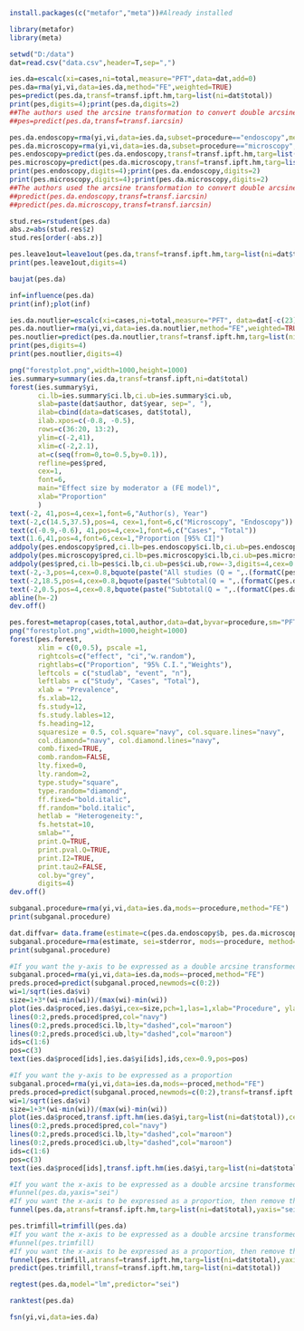 ```r
install.packages(c("metafor","meta"))#Already installed
```
```r
library(metafor)
library(meta)
```
```r
setwd("D:/data")
dat=read.csv("data.csv",header=T,sep=",")
```
```r
ies.da=escalc(xi=cases,ni=total,measure="PFT",data=dat,add=0)
pes.da=rma(yi,vi,data=ies.da,method="FE",weighted=TRUE)
pes=predict(pes.da,transf=transf.ipft.hm,targ=list(ni=dat$total))
print(pes,digits=4);print(pes.da,digits=2)
##The authors used the arcsine transformation to convert double arcsine transformed proportions back to proportions. The authors did not report the reason for doing so in their article.
##pes=predict(pes.da,transf=transf.iarcsin)
```
```r
pes.da.endoscopy=rma(yi,vi,data=ies.da,subset=procedure=="endoscopy",method="FE")
pes.da.microscopy=rma(yi,vi,data=ies.da,subset=procedure=="microscopy",method="FE")
pes.endoscopy=predict(pes.da.endoscopy,transf=transf.ipft.hm,targ=list(ni=dat$total))
pes.microscopy=predict(pes.da.microscopy,transf=transf.ipft.hm,targ=list(ni=dat$total))
print(pes.endoscopy,digits=4);print(pes.da.endoscopy,digits=2)
print(pes.microscopy,digits=4);print(pes.da.microscopy,digits=2)
##The authors used the arcsine transformation to convert double arcsine transformed proportions back to proportions. The authors did not report the reason for doing so in their article.
##predict(pes.da.endoscopy,transf=transf.iarcsin)
##predict(pes.da.microscopy,transf=transf.iarcsin)
```
```r
stud.res=rstudent(pes.da)
abs.z=abs(stud.res$z)
stud.res[order(-abs.z)]
```
```r
pes.leave1out=leave1out(pes.da,transf=transf.ipft.hm,targ=list(ni=dat$total))
print(pes.leave1out,digits=4)
```
```r
baujat(pes.da)
```
```r
inf=influence(pes.da)
print(inf);plot(inf)
```
```r
ies.da.noutlier=escalc(xi=cases,ni=total,measure="PFT", data=dat[-c(23),],add=0)
pes.da.noutlier=rma(yi,vi,data=ies.da.noutlier,method="FE",weighted=TRUE)
pes.noutlier=predict(pes.da.noutlier,transf=transf.ipft.hm,targ=list(ni=dat$total))
print(pes,digits=4)
print(pes.noutlier,digits=4)
```
```r
png("forestplot.png",width=1000,height=1000)
ies.summary=summary(ies.da,transf=transf.ipft,ni=dat$total)
forest(ies.summary$yi,
       ci.lb=ies.summary$ci.lb,ci.ub=ies.summary$ci.ub,
       slab=paste(dat$author, dat$year, sep=", "),
       ilab=cbind(data=dat$cases, dat$total),
       ilab.xpos=c(-0.8, -0.5),
       rows=c(36:20, 13:2),
       ylim=c(-2,41),
       xlim=c(-2,2.1),
       at=c(seq(from=0,to=0.5,by=0.1)), 
       refline=pes$pred,
       cex=1,
       font=6,
       main="Effect size by moderator a (FE model)",
       xlab="Proportion"
       )
text(-2, 41,pos=4,cex=1,font=6,"Author(s), Year")
text(-2,c(14.5,37.5),pos=4, cex=1,font=6,c("Microscopy", "Endoscopy"))
text(c(-0.9,-0.6), 41,pos=4,cex=1,font=6,c("Cases", "Total"))
text(1.6,41,pos=4,font=6,cex=1,"Proportion [95% CI]")
addpoly(pes.endoscopy$pred,ci.lb=pes.endoscopy$ci.lb,ci.ub=pes.endoscopy$ci.ub,row=18.5,digits=4,cex=0.8,mlab="")
addpoly(pes.microscopy$pred,ci.lb=pes.microscopy$ci.lb,ci.ub=pes.microscopy$ci.ub,row=0.5,digits=4,cex=0.8,mlab="")
addpoly(pes$pred,ci.lb=pes$ci.lb,ci.ub=pes$ci.ub,row=-3,digits=4,cex=0.8,mlab="")
text(-2,-3,pos=4,cex=0.8,bquote(paste("All studies (Q = ",.(formatC(pes.da$QE, digits=1, format="f")), ", df = ", .(pes.da$k - pes.da$p),", p = ", .(formatC(pes.da$QEp, digits=2, format="f")), "; ", I^2, " = ",.(formatC(pes.da$I2, digits=1, format="f")), "%",")")))
text(-2,18.5,pos=4,cex=0.8,bquote(paste("Subtotal(Q = ",.(formatC(pes.da.endoscopy$QE, digits=1, format="f")), ", df = ", .(pes.da.endoscopy$k - pes.da.endoscopy$p),", p = ", .(formatC(pes.da.endoscopy$QEp, digits=2, format="f")),"; ", I^2, " = ",.(formatC(pes.da.endoscopy$I2, digits=1, format="f")), "%",")")))
text(-2,0.5,pos=4,cex=0.8,bquote(paste("Subtotal(Q = ",.(formatC(pes.da.microscopy$QE, digits=1, format="f")),", df = ", .(pes.da.microscopy$k - pes.da.microscopy$p), ", p = ", .(formatC(pes.da.microscopy$QEp, digits=2, format="f")), "; ", I^2, " = ",.(formatC(pes.da.microscopy$I2, digits=1, format="f")), "%",")")))
abline(h=-2)
dev.off()
```
```r
pes.forest=metaprop(cases,total,author,data=dat,byvar=procedure,sm="PFT",method.ci="NAsm",method.tau="DL",incr=0.5,allincr=FALSE,addincr=FALSE,title="")
png("forestplot.png",width=1000,height=1000)
forest(pes.forest,
       xlim = c(0,0.5), pscale =1, 
       rightcols=c("effect", "ci","w.random"),
       rightlabs=c("Proportion", "95% C.I.","Weights"),
       leftcols = c("studlab", "event", "n"), 
       leftlabs = c("Study", "Cases", "Total"),
       xlab = "Prevalence", 
       fs.xlab=12,
       fs.study=12,
       fs.study.lables=12,
       fs.heading=12,
       squaresize = 0.5, col.square="navy", col.square.lines="navy",
       col.diamond="navy", col.diamond.lines="navy",
       comb.fixed=TRUE,
       comb.random=FALSE,
       lty.fixed=0,
       lty.random=2, 
       type.study="square",
       type.random="diamond",
       ff.fixed="bold.italic",
       ff.random="bold.italic",
       hetlab = "Heterogeneity:",
       fs.hetstat=10,
       smlab="",
       print.Q=TRUE,
       print.pval.Q=TRUE,
       print.I2=TRUE,
       print.tau2=FALSE,
       col.by="grey",
       digits=4)
dev.off()
```
```r
subganal.procedure=rma(yi,vi,data=ies.da,mods=~procedure,method="FE")
print(subganal.procedure)
```
```r
dat.diffvar= data.frame(estimate=c(pes.da.endoscopy$b, pes.da.microscopy$b),stderror=c(pes.da.endoscopy$se, pes.da.microscopy$se),procedure = c("endoscopy","microscopy"), tau2=round(c(pes.da.endoscopy$tau2, pes.da.microscopy$tau2),3))
subganal.procedure=rma(estimate, sei=stderror, mods=~procedure, method="FE", data=dat.diffvar, digits=4)
print(subganal.procedure)
```
```r
#If you want the y-axis to be expressed as a double arcsine transformed proportion
subganal.proced=rma(yi,vi,data=ies.da,mods=~proced,method="FE")
preds.proced=predict(subganal.proced,newmods=c(0:2))
wi=1/sqrt(ies.da$vi)
size=1+3*(wi-min(wi))/(max(wi)-min(wi))
plot(ies.da$proced,ies.da$yi,cex=size,pch=1,las=1,xlab="Procedure", ylab="Double arcsine transformed proportions")
lines(0:2,preds.proced$pred,col="navy")
lines(0:2,preds.proced$ci.lb,lty="dashed",col="maroon")
lines(0:2,preds.proced$ci.ub,lty="dashed",col="maroon")
ids=c(1:6)
pos=c(3)
text(ies.da$proced[ids],ies.da$yi[ids],ids,cex=0.9,pos=pos)
```
```r
#If you want the y-axis to be expressed as a proportion
subganal.proced=rma(yi,vi,data=ies.da,mods=~proced,method="FE")
preds.proced=predict(subganal.proced,newmods=c(0:2),transf=transf.ipft.hm,targ=list(ni=dat$total))
wi=1/sqrt(ies.da$vi)
size=1+3*(wi-min(wi))/(max(wi)-min(wi))
plot(ies.da$proced,transf.ipft.hm(ies.da$yi,targ=list(ni=dat$total)),cex=size,pch=1,las=1,xlab="Procedure", ylab="Proportions")
lines(0:2,preds.proced$pred,col="navy")
lines(0:2,preds.proced$ci.lb,lty="dashed",col="maroon")
lines(0:2,preds.proced$ci.ub,lty="dashed",col="maroon")
ids=c(1:6)
pos=c(3)
text(ies.da$proced[ids],transf.ipft.hm(ies.da$yi,targ=list(ni=dat$total))[ids],ids,cex=0.9,pos=pos)
```
```r
#If you want the x-axis to be expressed as a double arcsine transformed proportion, then remove the "#" sign before the following line.
#funnel(pes.da,yaxis="sei")
#If you want the x-axis to be expressed as a proportion, then remove the "#" sign before the following line.
funnel(pes.da,atransf=transf.ipft.hm,targ=list(ni=dat$total),yaxis="sei",xlab="Proportion")
```
```r
pes.trimfill=trimfill(pes.da)
#If you want the x-axis to be expressed as a double arcsine transformed proportion, then remove the "#" sign before the following line.
#funnel(pes.trimfill)
#If you want the x-axis to be expressed as a proportion, then remove the "#" sign before the following line.
funnel(pes.trimfill,atransf=transf.ipft.hm,targ=list(ni=dat$total),yaxis="sei",xlab="Proportion")
predict(pes.trimfill,transf=transf.ipft.hm,targ=list(ni=dat$total))
```
```r
regtest(pes.da,model="lm",predictor="sei")
```
```r
ranktest(pes.da)
```
```r
fsn(yi,vi,data=ies.da)
```